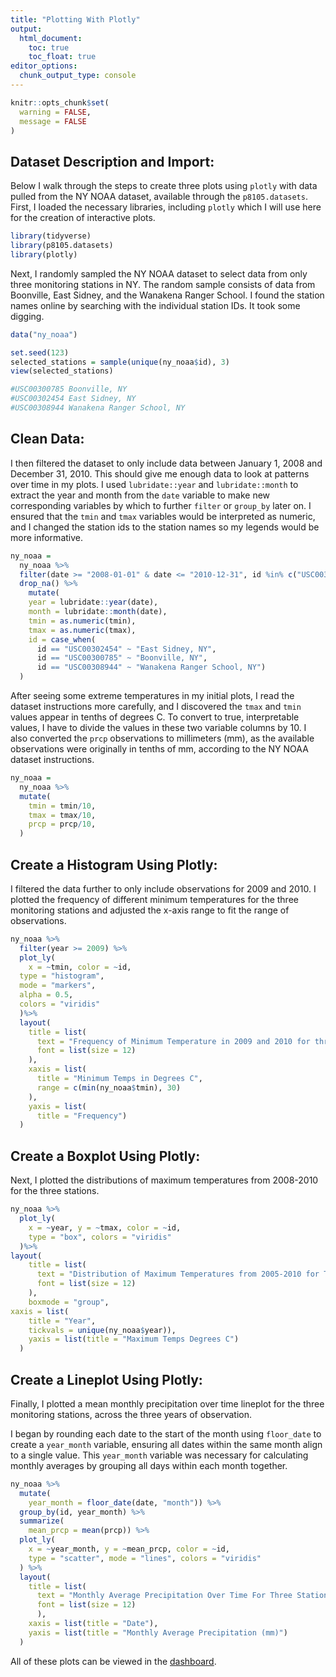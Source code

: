 ```yaml
---
title: "Plotting With Plotly"
output: 
  html_document:
    toc: true
    toc_float: true
editor_options: 
  chunk_output_type: console
---
```

```r

knitr::opts_chunk$set(
  warning = FALSE,
  message = FALSE
)

```


## Dataset Description and Import: 
Below I walk through the steps to create three plots using `plotly` with data pulled from the NY NOAA dataset, available through the `p8105.datasets`. 
First, I loaded the necessary libraries, including `plotly` which I will use here for the creation of interactive plots.
```r
library(tidyverse)
library(p8105.datasets)
library(plotly)
```

Next, I randomly sampled the NY NOAA dataset to select data from only three monitoring stations in NY. The random sample consists of data from Boonville, East Sidney, and the Wanakena Ranger School. I found the station names online by searching with the individual station IDs. It took some digging. 
```r
data("ny_noaa")

set.seed(123)
selected_stations = sample(unique(ny_noaa$id), 3)
view(selected_stations)

#USC00300785 Boonville, NY
#USC00302454 East Sidney, NY
#USC00308944 Wanakena Ranger School, NY
```

## Clean Data:
I then filtered the dataset to only include data between January 1, 2008 and December 31, 2010. This should give me enough data to look at patterns over time in my plots. I used `lubridate::year` and `lubridate::month` to extract the year and month from the `date` variable to make new corresponding variables by which to  further `filter` or `group_by` later on. I ensured that the `tmin` and `tmax` variables would be interpreted as numeric, and I changed the station ids to the station names so my legends would be more informative. 
```r
ny_noaa = 
  ny_noaa %>% 
  filter(date >= "2008-01-01" & date <= "2010-12-31", id %in% c("USC00302454", "USC00300785", "USC00308944"))%>% 
  drop_na() %>% 
    mutate(
    year = lubridate::year(date),
    month = lubridate::month(date),
    tmin = as.numeric(tmin),
    tmax = as.numeric(tmax),
    id = case_when(
      id == "USC00302454" ~ "East Sidney, NY",
      id == "USC00300785" ~ "Boonville, NY",
      id == "USC00308944" ~ "Wanakena Ranger School, NY")
  )

```

After seeing some extreme temperatures in my initial plots, I read the dataset instructions more carefully, and I discovered the `tmax` and `tmin` values appear in tenths of degrees C. To convert to true, interpretable values, I have to divide the values in these two variable columns by 10. I also converted the `prcp ` observations to millimeters (mm), as the available observations were originally in tenths of mm, according to the NY NOAA dataset instructions. 

```r
ny_noaa = 
  ny_noaa %>% 
  mutate(
    tmin = tmin/10,
    tmax = tmax/10, 
    prcp = prcp/10,
  )
```

## Create a Histogram Using Plotly:

I filtered the data further to only include observations for 2009 and 2010. I plotted the frequency of different minimum temperatures for the three monitoring stations and adjusted the x-axis range to fit the range of observations. 
```r

ny_noaa %>% 
  filter(year >= 2009) %>% 
  plot_ly(
    x = ~tmin, color = ~id,
  type = "histogram", 
  mode = "markers", 
  alpha = 0.5, 
  colors = "viridis"
  )%>%
  layout(
    title = list(
      text = "Frequency of Minimum Temperature in 2009 and 2010 for three NY Monitors",
      font = list(size = 12) 
    ),
    xaxis = list(
      title = "Minimum Temps in Degrees C", 
      range = c(min(ny_noaa$tmin), 30)
    ),
    yaxis = list(
      title = "Frequency")
  )
```

## Create a Boxplot Using Plotly:
Next, I plotted the distributions of maximum temperatures from 2008-2010 for the three stations. 

```r
ny_noaa %>%
  plot_ly(
    x = ~year, y = ~tmax, color = ~id,
    type = "box", colors = "viridis"
  )%>%
layout(
    title = list(
      text = "Distribution of Maximum Temperatures from 2005-2010 for Three NY Monitors",
      font = list(size = 12)
    ), 
    boxmode = "group",
xaxis = list(
    title = "Year",
    tickvals = unique(ny_noaa$year)),
    yaxis = list(title = "Maximum Temps Degrees C")
  )
```


## Create a Lineplot Using Plotly:
Finally, I plotted a mean monthly precipitation over time lineplot for the three monitoring stations, across the three years of observation. 

I began by rounding each date to the start of the month using `floor_date` to create a `year_month` variable, ensuring all dates within the same month align to a single value. This `year_month` variable was necessary for calculating monthly averages by grouping all days within each month together. 
```r

ny_noaa %>% 
  mutate(
    year_month = floor_date(date, "month")) %>%
  group_by(id, year_month) %>%
  summarize(
    mean_prcp = mean(prcp)) %>%
  plot_ly(
    x = ~year_month, y = ~mean_prcp, color = ~id,
    type = "scatter", mode = "lines", colors = "viridis"
  ) %>%
  layout(
    title = list(
      text = "Monthly Average Precipitation Over Time For Three Stations",
      font = list(size = 12)
      ),
    xaxis = list(title = "Date"),
    yaxis = list(title = "Monthly Average Precipitation (mm)")
  )

```

All of these plots can be viewed in the [dashboard](dashboard.html).